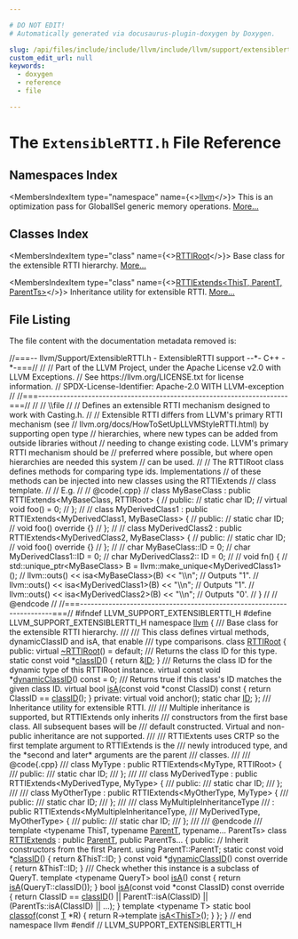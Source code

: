 ```yaml
---

# DO NOT EDIT!
# Automatically generated via docusaurus-plugin-doxygen by Doxygen.

slug: /api/files/include/include/llvm/include/llvm/support/extensiblertti-h
custom_edit_url: null
keywords:
  - doxygen
  - reference
  - file

---
```





# The `ExtensibleRTTI.h` File Reference

<DoxygenPage pluginConfig={pluginConfig}>



## Namespaces Index

<MembersIndex>

<MembersIndexItem
  type="namespace"
  name={<><a href="/docs/api/namespaces/llvm">llvm</a></>}>
This is an optimization pass for GlobalISel generic memory operations. <a href="/docs/api/namespaces/llvm/#details">More...</a>
</MembersIndexItem>

</MembersIndex>

## Classes Index

<MembersIndex>

<MembersIndexItem
  type="class"
  name={<><a href="/docs/api/classes/llvm/rttiroot">RTTIRoot</a></>}>
Base class for the extensible RTTI hierarchy. <a href="/docs/api/classes/llvm/rttiroot/#details">More...</a>
</MembersIndexItem>

<MembersIndexItem
  type="class"
  name={<><a href="/docs/api/classes/llvm/rttiextends">RTTIExtends&lt;ThisT, ParentT, ParentTs&gt;</a></>}>
Inheritance utility for extensible RTTI. <a href="/docs/api/classes/llvm/rttiextends/#details">More...</a>
</MembersIndexItem>

</MembersIndex>


## File Listing

The file content with the documentation metadata removed is:

<ProgramListing>

<Link id="l00001" /><CodeLine lineNumber="1"><Highlight kind="comment">//===-- llvm/Support/ExtensibleRTTI.h - ExtensibleRTTI support --&#42;- C++ -&#42;-===//</Highlight><Highlight kind="normal"></Highlight></CodeLine>
<Link id="l00002" /><CodeLine lineNumber="2"><Highlight kind="normal"></Highlight><Highlight kind="comment">//</Highlight><Highlight kind="normal"></Highlight></CodeLine>
<Link id="l00003" /><CodeLine lineNumber="3"><Highlight kind="normal"></Highlight><Highlight kind="comment">// Part of the LLVM Project, under the Apache License v2.0 with LLVM Exceptions.</Highlight><Highlight kind="normal"></Highlight></CodeLine>
<Link id="l00004" /><CodeLine lineNumber="4"><Highlight kind="normal"></Highlight><Highlight kind="comment">// See https://llvm.org/LICENSE.txt for license information.</Highlight><Highlight kind="normal"></Highlight></CodeLine>
<Link id="l00005" /><CodeLine lineNumber="5"><Highlight kind="normal"></Highlight><Highlight kind="comment">// SPDX-License-Identifier: Apache-2.0 WITH LLVM-exception</Highlight><Highlight kind="normal"></Highlight></CodeLine>
<Link id="l00006" /><CodeLine lineNumber="6"><Highlight kind="normal"></Highlight><Highlight kind="comment">//</Highlight><Highlight kind="normal"></Highlight></CodeLine>
<Link id="l00007" /><CodeLine lineNumber="7"><Highlight kind="normal"></Highlight><Highlight kind="comment">//===----------------------------------------------------------------------===//</Highlight><Highlight kind="normal"></Highlight></CodeLine>
<Link id="l00008" /><CodeLine lineNumber="8"><Highlight kind="normal"></Highlight><Highlight kind="comment">//</Highlight><Highlight kind="normal"></Highlight></CodeLine>
<Link id="l00009" /><CodeLine lineNumber="9"><Highlight kind="normal"></Highlight><Highlight kind="comment">// \\file</Highlight><Highlight kind="normal"></Highlight></CodeLine>
<Link id="l00010" /><CodeLine lineNumber="10"><Highlight kind="normal"></Highlight><Highlight kind="comment">//</Highlight><Highlight kind="normal"></Highlight></CodeLine>
<Link id="l00011" /><CodeLine lineNumber="11"><Highlight kind="normal"></Highlight><Highlight kind="comment">// Defines an extensible RTTI mechanism designed to work with Casting.h.</Highlight><Highlight kind="normal"></Highlight></CodeLine>
<Link id="l00012" /><CodeLine lineNumber="12"><Highlight kind="normal"></Highlight><Highlight kind="comment">//</Highlight><Highlight kind="normal"></Highlight></CodeLine>
<Link id="l00013" /><CodeLine lineNumber="13"><Highlight kind="normal"></Highlight><Highlight kind="comment">// Extensible RTTI differs from LLVM&#39;s primary RTTI mechanism (see</Highlight><Highlight kind="normal"></Highlight></CodeLine>
<Link id="l00014" /><CodeLine lineNumber="14"><Highlight kind="normal"></Highlight><Highlight kind="comment">// llvm.org/docs/HowToSetUpLLVMStyleRTTI.html) by supporting open type</Highlight><Highlight kind="normal"></Highlight></CodeLine>
<Link id="l00015" /><CodeLine lineNumber="15"><Highlight kind="normal"></Highlight><Highlight kind="comment">// hierarchies, where new types can be added from outside libraries without</Highlight><Highlight kind="normal"></Highlight></CodeLine>
<Link id="l00016" /><CodeLine lineNumber="16"><Highlight kind="normal"></Highlight><Highlight kind="comment">// needing to change existing code. LLVM&#39;s primary RTTI mechanism should be</Highlight><Highlight kind="normal"></Highlight></CodeLine>
<Link id="l00017" /><CodeLine lineNumber="17"><Highlight kind="normal"></Highlight><Highlight kind="comment">// preferred where possible, but where open hierarchies are needed this system</Highlight><Highlight kind="normal"></Highlight></CodeLine>
<Link id="l00018" /><CodeLine lineNumber="18"><Highlight kind="normal"></Highlight><Highlight kind="comment">// can be used.</Highlight><Highlight kind="normal"></Highlight></CodeLine>
<Link id="l00019" /><CodeLine lineNumber="19"><Highlight kind="normal"></Highlight><Highlight kind="comment">//</Highlight><Highlight kind="normal"></Highlight></CodeLine>
<Link id="l00020" /><CodeLine lineNumber="20"><Highlight kind="normal"></Highlight><Highlight kind="comment">// The RTTIRoot class defines methods for comparing type ids. Implementations</Highlight><Highlight kind="normal"></Highlight></CodeLine>
<Link id="l00021" /><CodeLine lineNumber="21"><Highlight kind="normal"></Highlight><Highlight kind="comment">// of these methods can be injected into new classes using the RTTIExtends</Highlight><Highlight kind="normal"></Highlight></CodeLine>
<Link id="l00022" /><CodeLine lineNumber="22"><Highlight kind="normal"></Highlight><Highlight kind="comment">// class template.</Highlight><Highlight kind="normal"></Highlight></CodeLine>
<Link id="l00023" /><CodeLine lineNumber="23"><Highlight kind="normal"></Highlight><Highlight kind="comment">//</Highlight><Highlight kind="normal"></Highlight></CodeLine>
<Link id="l00024" /><CodeLine lineNumber="24"><Highlight kind="normal"></Highlight><Highlight kind="comment">// E.g.</Highlight><Highlight kind="normal"></Highlight></CodeLine>
<Link id="l00025" /><CodeLine lineNumber="25"><Highlight kind="normal"></Highlight><Highlight kind="comment">//</Highlight><Highlight kind="normal"></Highlight></CodeLine>
<Link id="l00026" /><CodeLine lineNumber="26"><Highlight kind="normal"></Highlight><Highlight kind="comment">//   @code&#123;.cpp&#125;</Highlight><Highlight kind="normal"></Highlight></CodeLine>
<Link id="l00027" /><CodeLine lineNumber="27"><Highlight kind="normal"></Highlight><Highlight kind="comment">//   class MyBaseClass : public RTTIExtends&lt;MyBaseClass, RTTIRoot&gt; &#123;</Highlight><Highlight kind="normal"></Highlight></CodeLine>
<Link id="l00028" /><CodeLine lineNumber="28"><Highlight kind="normal"></Highlight><Highlight kind="comment">//   public:</Highlight><Highlight kind="normal"></Highlight></CodeLine>
<Link id="l00029" /><CodeLine lineNumber="29"><Highlight kind="normal"></Highlight><Highlight kind="comment">//     static char ID;</Highlight><Highlight kind="normal"></Highlight></CodeLine>
<Link id="l00030" /><CodeLine lineNumber="30"><Highlight kind="normal"></Highlight><Highlight kind="comment">//     virtual void foo() = 0;</Highlight><Highlight kind="normal"></Highlight></CodeLine>
<Link id="l00031" /><CodeLine lineNumber="31"><Highlight kind="normal"></Highlight><Highlight kind="comment">//   &#125;;</Highlight><Highlight kind="normal"></Highlight></CodeLine>
<Link id="l00032" /><CodeLine lineNumber="32"><Highlight kind="normal"></Highlight><Highlight kind="comment">//</Highlight><Highlight kind="normal"></Highlight></CodeLine>
<Link id="l00033" /><CodeLine lineNumber="33"><Highlight kind="normal"></Highlight><Highlight kind="comment">//   class MyDerivedClass1 : public RTTIExtends&lt;MyDerivedClass1, MyBaseClass&gt; &#123;</Highlight><Highlight kind="normal"></Highlight></CodeLine>
<Link id="l00034" /><CodeLine lineNumber="34"><Highlight kind="normal"></Highlight><Highlight kind="comment">//   public:</Highlight><Highlight kind="normal"></Highlight></CodeLine>
<Link id="l00035" /><CodeLine lineNumber="35"><Highlight kind="normal"></Highlight><Highlight kind="comment">//     static char ID;</Highlight><Highlight kind="normal"></Highlight></CodeLine>
<Link id="l00036" /><CodeLine lineNumber="36"><Highlight kind="normal"></Highlight><Highlight kind="comment">//     void foo() override &#123;&#125;</Highlight><Highlight kind="normal"></Highlight></CodeLine>
<Link id="l00037" /><CodeLine lineNumber="37"><Highlight kind="normal"></Highlight><Highlight kind="comment">//   &#125;;</Highlight><Highlight kind="normal"></Highlight></CodeLine>
<Link id="l00038" /><CodeLine lineNumber="38"><Highlight kind="normal"></Highlight><Highlight kind="comment">//</Highlight><Highlight kind="normal"></Highlight></CodeLine>
<Link id="l00039" /><CodeLine lineNumber="39"><Highlight kind="normal"></Highlight><Highlight kind="comment">//   class MyDerivedClass2 : public RTTIExtends&lt;MyDerivedClass2, MyBaseClass&gt; &#123;</Highlight><Highlight kind="normal"></Highlight></CodeLine>
<Link id="l00040" /><CodeLine lineNumber="40"><Highlight kind="normal"></Highlight><Highlight kind="comment">//   public:</Highlight><Highlight kind="normal"></Highlight></CodeLine>
<Link id="l00041" /><CodeLine lineNumber="41"><Highlight kind="normal"></Highlight><Highlight kind="comment">//     static char ID;</Highlight><Highlight kind="normal"></Highlight></CodeLine>
<Link id="l00042" /><CodeLine lineNumber="42"><Highlight kind="normal"></Highlight><Highlight kind="comment">//     void foo() override &#123;&#125;</Highlight><Highlight kind="normal"></Highlight></CodeLine>
<Link id="l00043" /><CodeLine lineNumber="43"><Highlight kind="normal"></Highlight><Highlight kind="comment">//   &#125;;</Highlight><Highlight kind="normal"></Highlight></CodeLine>
<Link id="l00044" /><CodeLine lineNumber="44"><Highlight kind="normal"></Highlight><Highlight kind="comment">//</Highlight><Highlight kind="normal"></Highlight></CodeLine>
<Link id="l00045" /><CodeLine lineNumber="45"><Highlight kind="normal"></Highlight><Highlight kind="comment">//   char MyBaseClass::ID = 0;</Highlight><Highlight kind="normal"></Highlight></CodeLine>
<Link id="l00046" /><CodeLine lineNumber="46"><Highlight kind="normal"></Highlight><Highlight kind="comment">//   char MyDerivedClass1::ID = 0;</Highlight><Highlight kind="normal"></Highlight></CodeLine>
<Link id="l00047" /><CodeLine lineNumber="47"><Highlight kind="normal"></Highlight><Highlight kind="comment">//   char MyDerivedClass2:: ID = 0;</Highlight><Highlight kind="normal"></Highlight></CodeLine>
<Link id="l00048" /><CodeLine lineNumber="48"><Highlight kind="normal"></Highlight><Highlight kind="comment">//</Highlight><Highlight kind="normal"></Highlight></CodeLine>
<Link id="l00049" /><CodeLine lineNumber="49"><Highlight kind="normal"></Highlight><Highlight kind="comment">//   void fn() &#123;</Highlight><Highlight kind="normal"></Highlight></CodeLine>
<Link id="l00050" /><CodeLine lineNumber="50"><Highlight kind="normal"></Highlight><Highlight kind="comment">//     std::unique&#95;ptr&lt;MyBaseClass&gt; B = llvm::make&#95;unique&lt;MyDerivedClass1&gt;();</Highlight><Highlight kind="normal"></Highlight></CodeLine>
<Link id="l00051" /><CodeLine lineNumber="51"><Highlight kind="normal"></Highlight><Highlight kind="comment">//     llvm::outs() &lt;&lt; isa&lt;MyBaseClass&gt;(B) &lt;&lt; &quot;\\n&quot;; // Outputs &quot;1&quot;.</Highlight><Highlight kind="normal"></Highlight></CodeLine>
<Link id="l00052" /><CodeLine lineNumber="52"><Highlight kind="normal"></Highlight><Highlight kind="comment">//     llvm::outs() &lt;&lt; isa&lt;MyDerivedClass1&gt;(B) &lt;&lt; &quot;\\n&quot;; // Outputs &quot;1&quot;.</Highlight><Highlight kind="normal"></Highlight></CodeLine>
<Link id="l00053" /><CodeLine lineNumber="53"><Highlight kind="normal"></Highlight><Highlight kind="comment">//     llvm::outs() &lt;&lt; isa&lt;MyDerivedClass2&gt;(B) &lt;&lt; &quot;\\n&quot;; // Outputs &quot;0&#39;.</Highlight><Highlight kind="normal"></Highlight></CodeLine>
<Link id="l00054" /><CodeLine lineNumber="54"><Highlight kind="normal"></Highlight><Highlight kind="comment">//   &#125;</Highlight><Highlight kind="normal"></Highlight></CodeLine>
<Link id="l00055" /><CodeLine lineNumber="55"><Highlight kind="normal"></Highlight><Highlight kind="comment">//</Highlight><Highlight kind="normal"></Highlight></CodeLine>
<Link id="l00056" /><CodeLine lineNumber="56"><Highlight kind="normal"></Highlight><Highlight kind="comment">//   @endcode</Highlight><Highlight kind="normal"></Highlight></CodeLine>
<Link id="l00057" /><CodeLine lineNumber="57"><Highlight kind="normal"></Highlight><Highlight kind="comment">//</Highlight><Highlight kind="normal"></Highlight></CodeLine>
<Link id="l00058" /><CodeLine lineNumber="58"><Highlight kind="normal"></Highlight><Highlight kind="comment">//===----------------------------------------------------------------------===//</Highlight><Highlight kind="normal"></Highlight></CodeLine>
<Link id="l00059" /><CodeLine lineNumber="59"><Highlight kind="normal"></Highlight></CodeLine>
<Link id="l00060" /><CodeLine lineNumber="60"><Highlight kind="normal"></Highlight><Highlight kind="preprocessor">#ifndef LLVM&#95;SUPPORT&#95;EXTENSIBLERTTI&#95;H</Highlight><Highlight kind="normal"></Highlight></CodeLine>
<Link id="l00061" /><CodeLine lineNumber="61"><Highlight kind="normal"></Highlight><Highlight kind="preprocessor">#define LLVM&#95;SUPPORT&#95;EXTENSIBLERTTI&#95;H</Highlight><Highlight kind="normal"></Highlight></CodeLine>
<Link id="l00062" /><CodeLine lineNumber="62"><Highlight kind="normal"></Highlight></CodeLine>
<Link id="l00063" /><CodeLine lineNumber="63"><Highlight kind="normal"></Highlight><Highlight kind="keyword">namespace </Highlight><Highlight kind="normal"><a href="/docs/api/namespaces/llvm">llvm</a> &#123;</Highlight></CodeLine>
<Link id="l00064" /><CodeLine lineNumber="64"><Highlight kind="normal"></Highlight><Highlight kind="comment"></Highlight></CodeLine>
<Link id="l00065" /><CodeLine lineNumber="65"><Highlight kind="comment">/// Base class for the extensible RTTI hierarchy.</Highlight></CodeLine>
<Link id="l00066" /><CodeLine lineNumber="66"><Highlight kind="comment">///</Highlight></CodeLine>
<Link id="l00067" /><CodeLine lineNumber="67"><Highlight kind="comment">/// This class defines virtual methods, dynamicClassID and isA, that enable</Highlight></CodeLine>
<Link id="l00068" /><CodeLine lineNumber="68"><Highlight kind="comment">/// type comparisons.</Highlight><Highlight kind="normal"></Highlight></CodeLine>
<Link id="l00069" /><CodeLine lineNumber="69" lineLink="/docs/api/classes/llvm/rttiroot"><Highlight kind="normal"></Highlight><Highlight kind="keyword">class </Highlight><Highlight kind="normal"><a href="/docs/api/classes/llvm/rttiroot">RTTIRoot</a> &#123;</Highlight></CodeLine>
<Link id="l00070" /><CodeLine lineNumber="70"><Highlight kind="normal"></Highlight><Highlight kind="keyword">public</Highlight><Highlight kind="normal">:</Highlight></CodeLine>
<Link id="l00071" /><CodeLine lineNumber="71" lineLink="/docs/api/classes/llvm/rttiroot/#a9ba1c484907c74c64cfa2e6c3611b8b0"><Highlight kind="normal">  </Highlight><Highlight kind="keyword">virtual</Highlight><Highlight kind="normal"> <a href="/docs/api/classes/llvm/rttiroot/#a9ba1c484907c74c64cfa2e6c3611b8b0">~RTTIRoot</a>() = </Highlight><Highlight kind="keywordflow">default</Highlight><Highlight kind="normal">;</Highlight></CodeLine>
<Link id="l00072" /><CodeLine lineNumber="72"><Highlight kind="normal"></Highlight><Highlight kind="comment"></Highlight></CodeLine>
<Link id="l00073" /><CodeLine lineNumber="73"><Highlight kind="comment">  /// Returns the class ID for this type.</Highlight><Highlight kind="normal"></Highlight></CodeLine>
<Link id="l00074" /><CodeLine lineNumber="74" lineLink="/docs/api/classes/llvm/rttiroot/#a528f53592a058ca37fb60b956ac81f4a"><Highlight kind="normal">  </Highlight><Highlight kind="keyword">static</Highlight><Highlight kind="normal"> </Highlight><Highlight kind="keyword">const</Highlight><Highlight kind="normal"> </Highlight><Highlight kind="keywordtype">void</Highlight><Highlight kind="normal"> &#42;<a href="/docs/api/classes/llvm/rttiroot/#a528f53592a058ca37fb60b956ac81f4a">classID</a>() &#123; </Highlight><Highlight kind="keywordflow">return</Highlight><Highlight kind="normal"> &amp;<a href="/docs/api/namespaces/llvm/callingconv/#abdf8cf606905c10634e831390981b0ed">ID</a>; &#125;</Highlight></CodeLine>
<Link id="l00075" /><CodeLine lineNumber="75"><Highlight kind="normal"></Highlight><Highlight kind="comment"></Highlight></CodeLine>
<Link id="l00076" /><CodeLine lineNumber="76"><Highlight kind="comment">  /// Returns the class ID for the dynamic type of this RTTIRoot instance.</Highlight><Highlight kind="normal"></Highlight></CodeLine>
<Link id="l00077" /><CodeLine lineNumber="77" lineLink="/docs/api/classes/llvm/rttiroot/#ab137af2729655bc63290423b49b80ee9"><Highlight kind="normal">  </Highlight><Highlight kind="keyword">virtual</Highlight><Highlight kind="normal"> </Highlight><Highlight kind="keyword">const</Highlight><Highlight kind="normal"> </Highlight><Highlight kind="keywordtype">void</Highlight><Highlight kind="normal"> &#42;<a href="/docs/api/classes/llvm/rttiroot/#ab137af2729655bc63290423b49b80ee9">dynamicClassID</a>() </Highlight><Highlight kind="keyword">const</Highlight><Highlight kind="normal"> = 0;</Highlight></CodeLine>
<Link id="l00078" /><CodeLine lineNumber="78"><Highlight kind="normal"></Highlight><Highlight kind="comment"></Highlight></CodeLine>
<Link id="l00079" /><CodeLine lineNumber="79"><Highlight kind="comment">  /// Returns true if this class&#39;s ID matches the given class ID.</Highlight><Highlight kind="normal"></Highlight></CodeLine>
<Link id="l00080" /><CodeLine lineNumber="80" lineLink="/docs/api/classes/llvm/rttiroot/#a934251d38a92004b4dab4635f50f4424"><Highlight kind="normal">  </Highlight><Highlight kind="keyword">virtual</Highlight><Highlight kind="normal"> </Highlight><Highlight kind="keywordtype">bool</Highlight><Highlight kind="normal"> <a href="/docs/api/classes/llvm/rttiroot/#a934251d38a92004b4dab4635f50f4424">isA</a>(</Highlight><Highlight kind="keyword">const</Highlight><Highlight kind="normal"> </Highlight><Highlight kind="keywordtype">void</Highlight><Highlight kind="normal"> &#42;</Highlight><Highlight kind="keyword">const</Highlight><Highlight kind="normal"> ClassID)</Highlight><Highlight kind="keyword"> const </Highlight><Highlight kind="normal">&#123;</Highlight></CodeLine>
<Link id="l00081" /><CodeLine lineNumber="81"><Highlight kind="normal">    </Highlight><Highlight kind="keywordflow">return</Highlight><Highlight kind="normal"> ClassID == <a href="/docs/api/classes/llvm/rttiroot/#a528f53592a058ca37fb60b956ac81f4a">classID</a>();</Highlight></CodeLine>
<Link id="l00082" /><CodeLine lineNumber="82"><Highlight kind="normal">  &#125;</Highlight></CodeLine>
<Link id="l00083" /><CodeLine lineNumber="83"><Highlight kind="normal"></Highlight></CodeLine>
<Link id="l00084" /><CodeLine lineNumber="84"><Highlight kind="normal"></Highlight><Highlight kind="keyword">private</Highlight><Highlight kind="normal">:</Highlight></CodeLine>
<Link id="l00085" /><CodeLine lineNumber="85"><Highlight kind="normal">  </Highlight><Highlight kind="keyword">virtual</Highlight><Highlight kind="normal"> </Highlight><Highlight kind="keywordtype">void</Highlight><Highlight kind="normal"> anchor();</Highlight></CodeLine>
<Link id="l00086" /><CodeLine lineNumber="86"><Highlight kind="normal"></Highlight></CodeLine>
<Link id="l00087" /><CodeLine lineNumber="87"><Highlight kind="normal">  </Highlight><Highlight kind="keyword">static</Highlight><Highlight kind="normal"> </Highlight><Highlight kind="keywordtype">char</Highlight><Highlight kind="normal"> <a href="/docs/api/namespaces/llvm/callingconv/#abdf8cf606905c10634e831390981b0ed">ID</a>;</Highlight></CodeLine>
<Link id="l00088" /><CodeLine lineNumber="88"><Highlight kind="normal">&#125;;</Highlight></CodeLine>
<Link id="l00089" /><CodeLine lineNumber="89"><Highlight kind="normal"></Highlight><Highlight kind="comment"></Highlight></CodeLine>
<Link id="l00090" /><CodeLine lineNumber="90"><Highlight kind="comment">/// Inheritance utility for extensible RTTI.</Highlight></CodeLine>
<Link id="l00091" /><CodeLine lineNumber="91"><Highlight kind="comment">///</Highlight></CodeLine>
<Link id="l00092" /><CodeLine lineNumber="92"><Highlight kind="comment">/// Multiple inheritance is supported, but RTTIExtends only inherits</Highlight></CodeLine>
<Link id="l00093" /><CodeLine lineNumber="93"><Highlight kind="comment">/// constructors from the first base class. All subsequent bases will be</Highlight></CodeLine>
<Link id="l00094" /><CodeLine lineNumber="94"><Highlight kind="comment">/// default constructed. Virtual and non-public inheritance are not supported.</Highlight></CodeLine>
<Link id="l00095" /><CodeLine lineNumber="95"><Highlight kind="comment">///</Highlight></CodeLine>
<Link id="l00096" /><CodeLine lineNumber="96"><Highlight kind="comment">/// RTTIExtents uses CRTP so the first template argument to RTTIExtends is the</Highlight></CodeLine>
<Link id="l00097" /><CodeLine lineNumber="97"><Highlight kind="comment">/// newly introduced type, and the &#42;second and later&#42; arguments are the parent</Highlight></CodeLine>
<Link id="l00098" /><CodeLine lineNumber="98"><Highlight kind="comment">/// classes.</Highlight></CodeLine>
<Link id="l00099" /><CodeLine lineNumber="99"><Highlight kind="comment">///</Highlight></CodeLine>
<Link id="l00100" /><CodeLine lineNumber="100"><Highlight kind="comment">/// @code&#123;.cpp&#125;</Highlight></CodeLine>
<Link id="l00101" /><CodeLine lineNumber="101"><Highlight kind="comment">/// class MyType : public RTTIExtends&lt;MyType, RTTIRoot&gt; &#123;</Highlight></CodeLine>
<Link id="l00102" /><CodeLine lineNumber="102"><Highlight kind="comment">/// public:</Highlight></CodeLine>
<Link id="l00103" /><CodeLine lineNumber="103"><Highlight kind="comment">///   static char ID;</Highlight></CodeLine>
<Link id="l00104" /><CodeLine lineNumber="104"><Highlight kind="comment">/// &#125;;</Highlight></CodeLine>
<Link id="l00105" /><CodeLine lineNumber="105"><Highlight kind="comment">///</Highlight></CodeLine>
<Link id="l00106" /><CodeLine lineNumber="106"><Highlight kind="comment">/// class MyDerivedType : public RTTIExtends&lt;MyDerivedType, MyType&gt; &#123;</Highlight></CodeLine>
<Link id="l00107" /><CodeLine lineNumber="107"><Highlight kind="comment">/// public:</Highlight></CodeLine>
<Link id="l00108" /><CodeLine lineNumber="108"><Highlight kind="comment">///   static char ID;</Highlight></CodeLine>
<Link id="l00109" /><CodeLine lineNumber="109"><Highlight kind="comment">/// &#125;;</Highlight></CodeLine>
<Link id="l00110" /><CodeLine lineNumber="110"><Highlight kind="comment">///</Highlight></CodeLine>
<Link id="l00111" /><CodeLine lineNumber="111"><Highlight kind="comment">/// class MyOtherType : public RTTIExtends&lt;MyOtherType, MyType&gt; &#123;</Highlight></CodeLine>
<Link id="l00112" /><CodeLine lineNumber="112"><Highlight kind="comment">/// public:</Highlight></CodeLine>
<Link id="l00113" /><CodeLine lineNumber="113"><Highlight kind="comment">///   static char ID;</Highlight></CodeLine>
<Link id="l00114" /><CodeLine lineNumber="114"><Highlight kind="comment">/// &#125;;</Highlight></CodeLine>
<Link id="l00115" /><CodeLine lineNumber="115"><Highlight kind="comment">///</Highlight></CodeLine>
<Link id="l00116" /><CodeLine lineNumber="116"><Highlight kind="comment">/// class MyMultipleInheritanceType</Highlight></CodeLine>
<Link id="l00117" /><CodeLine lineNumber="117"><Highlight kind="comment">///   : public RTTIExtends&lt;MyMultipleInheritanceType,</Highlight></CodeLine>
<Link id="l00118" /><CodeLine lineNumber="118"><Highlight kind="comment">///                        MyDerivedType, MyOtherType&gt; &#123;</Highlight></CodeLine>
<Link id="l00119" /><CodeLine lineNumber="119"><Highlight kind="comment">/// public:</Highlight></CodeLine>
<Link id="l00120" /><CodeLine lineNumber="120"><Highlight kind="comment">///   static char ID;</Highlight></CodeLine>
<Link id="l00121" /><CodeLine lineNumber="121"><Highlight kind="comment">/// &#125;;</Highlight></CodeLine>
<Link id="l00122" /><CodeLine lineNumber="122"><Highlight kind="comment">///</Highlight></CodeLine>
<Link id="l00123" /><CodeLine lineNumber="123"><Highlight kind="comment">/// @endcode</Highlight></CodeLine>
<Link id="l00124" /><CodeLine lineNumber="124"><Highlight kind="comment">///</Highlight><Highlight kind="normal"></Highlight></CodeLine>
<Link id="l00125" /><CodeLine lineNumber="125"><Highlight kind="normal"></Highlight><Highlight kind="keyword">template</Highlight><Highlight kind="normal"> &lt;</Highlight><Highlight kind="keyword">typename</Highlight><Highlight kind="normal"> ThisT, </Highlight><Highlight kind="keyword">typename</Highlight><Highlight kind="normal"> <a href="/docs/api/classes/parentt">ParentT</a>, </Highlight><Highlight kind="keyword">typename</Highlight><Highlight kind="normal">... ParentTs&gt;</Highlight></CodeLine>
<Link id="l00126" /><CodeLine lineNumber="126" lineLink="/docs/api/classes/llvm/rttiextends"><Highlight kind="normal"></Highlight><Highlight kind="keyword">class </Highlight><Highlight kind="normal"><a href="/docs/api/classes/llvm/rttiextends">RTTIExtends</a> : </Highlight><Highlight kind="keyword">public</Highlight><Highlight kind="normal"> <a href="/docs/api/classes/parentt">ParentT</a>, </Highlight><Highlight kind="keyword">public</Highlight><Highlight kind="normal"> ParentTs... &#123;</Highlight></CodeLine>
<Link id="l00127" /><CodeLine lineNumber="127"><Highlight kind="normal"></Highlight><Highlight kind="keyword">public</Highlight><Highlight kind="normal">:</Highlight></CodeLine>
<Link id="l00128" /><CodeLine lineNumber="128"><Highlight kind="normal">  </Highlight><Highlight kind="comment">// Inherit constructors from the first Parent.</Highlight><Highlight kind="normal"></Highlight></CodeLine>
<Link id="l00129" /><CodeLine lineNumber="129"><Highlight kind="normal">  </Highlight><Highlight kind="keyword">using </Highlight><Highlight kind="normal">ParentT::ParentT;</Highlight></CodeLine>
<Link id="l00130" /><CodeLine lineNumber="130"><Highlight kind="normal"></Highlight></CodeLine>
<Link id="l00131" /><CodeLine lineNumber="131" lineLink="/docs/api/classes/llvm/rttiextends/#a6710d5591d45a3fe56384f0709590775"><Highlight kind="normal">  </Highlight><Highlight kind="keyword">static</Highlight><Highlight kind="normal"> </Highlight><Highlight kind="keyword">const</Highlight><Highlight kind="normal"> </Highlight><Highlight kind="keywordtype">void</Highlight><Highlight kind="normal"> &#42;<a href="/docs/api/classes/llvm/rttiextends/#a6710d5591d45a3fe56384f0709590775">classID</a>() &#123; </Highlight><Highlight kind="keywordflow">return</Highlight><Highlight kind="normal"> &amp;ThisT::ID; &#125;</Highlight></CodeLine>
<Link id="l00132" /><CodeLine lineNumber="132"><Highlight kind="normal"></Highlight></CodeLine>
<Link id="l00133" /><CodeLine lineNumber="133" lineLink="/docs/api/classes/llvm/rttiextends/#a7ce2323e6f112c2a7a376c62fe44deb3"><Highlight kind="normal">  </Highlight><Highlight kind="keyword">const</Highlight><Highlight kind="normal"> </Highlight><Highlight kind="keywordtype">void</Highlight><Highlight kind="normal"> &#42;<a href="/docs/api/classes/llvm/rttiextends/#a7ce2323e6f112c2a7a376c62fe44deb3">dynamicClassID</a>()</Highlight><Highlight kind="keyword"> const override </Highlight><Highlight kind="normal">&#123; </Highlight><Highlight kind="keywordflow">return</Highlight><Highlight kind="normal"> &amp;ThisT::ID; &#125;</Highlight></CodeLine>
<Link id="l00134" /><CodeLine lineNumber="134"><Highlight kind="normal"></Highlight><Highlight kind="comment"></Highlight></CodeLine>
<Link id="l00135" /><CodeLine lineNumber="135"><Highlight kind="comment">  /// Check whether this instance is a subclass of QueryT.</Highlight><Highlight kind="normal"></Highlight></CodeLine>
<Link id="l00136" /><CodeLine lineNumber="136" lineLink="/docs/api/classes/llvm/rttiextends/#a2e45c252a6446b0332791483e6adab1f"><Highlight kind="normal">  </Highlight><Highlight kind="keyword">template</Highlight><Highlight kind="normal"> &lt;</Highlight><Highlight kind="keyword">typename</Highlight><Highlight kind="normal"> QueryT&gt; </Highlight><Highlight kind="keywordtype">bool</Highlight><Highlight kind="normal"> <a href="/docs/api/classes/llvm/rttiextends/#a2e45c252a6446b0332791483e6adab1f">isA</a>()</Highlight><Highlight kind="keyword"> const </Highlight><Highlight kind="normal">&#123; </Highlight><Highlight kind="keywordflow">return</Highlight><Highlight kind="normal"> <a href="/docs/api/classes/llvm/rttiextends/#a2e45c252a6446b0332791483e6adab1f">isA</a>(QueryT::classID()); &#125;</Highlight></CodeLine>
<Link id="l00137" /><CodeLine lineNumber="137"><Highlight kind="normal"></Highlight></CodeLine>
<Link id="l00138" /><CodeLine lineNumber="138" lineLink="/docs/api/classes/llvm/rttiextends/#a1230df8930e738492629a86cd56242aa"><Highlight kind="normal">  </Highlight><Highlight kind="keywordtype">bool</Highlight><Highlight kind="normal"> <a href="/docs/api/classes/llvm/rttiextends/#a1230df8930e738492629a86cd56242aa">isA</a>(</Highlight><Highlight kind="keyword">const</Highlight><Highlight kind="normal"> </Highlight><Highlight kind="keywordtype">void</Highlight><Highlight kind="normal"> &#42;</Highlight><Highlight kind="keyword">const</Highlight><Highlight kind="normal"> ClassID)</Highlight><Highlight kind="keyword"> const override </Highlight><Highlight kind="normal">&#123;</Highlight></CodeLine>
<Link id="l00139" /><CodeLine lineNumber="139"><Highlight kind="normal">    </Highlight><Highlight kind="keywordflow">return</Highlight><Highlight kind="normal"> ClassID == <a href="/docs/api/classes/llvm/rttiextends/#a6710d5591d45a3fe56384f0709590775">classID</a>() || ParentT::isA(ClassID) ||</Highlight></CodeLine>
<Link id="l00140" /><CodeLine lineNumber="140"><Highlight kind="normal">           (ParentTs::isA(ClassID) || ...);</Highlight></CodeLine>
<Link id="l00141" /><CodeLine lineNumber="141"><Highlight kind="normal">  &#125;</Highlight></CodeLine>
<Link id="l00142" /><CodeLine lineNumber="142"><Highlight kind="normal"></Highlight></CodeLine>
<Link id="l00143" /><CodeLine lineNumber="143" lineLink="/docs/api/classes/llvm/rttiextends/#a8fbf02d404b399aca2b64f4b533a3feb"><Highlight kind="normal">  </Highlight><Highlight kind="keyword">template</Highlight><Highlight kind="normal"> &lt;</Highlight><Highlight kind="keyword">typename</Highlight><Highlight kind="normal"> T&gt; </Highlight><Highlight kind="keyword">static</Highlight><Highlight kind="normal"> </Highlight><Highlight kind="keywordtype">bool</Highlight><Highlight kind="normal"> <a href="/docs/api/classes/llvm/rttiextends/#a8fbf02d404b399aca2b64f4b533a3feb">classof</a>(</Highlight><Highlight kind="keyword">const</Highlight><Highlight kind="normal"> <a href="/docs/api/files/lib/lib/target/lib/target/mips/mips16isellowering-cpp/#a0acb682b8260ab1c60b918599864e2e5">T</a> &#42;R) &#123;</Highlight></CodeLine>
<Link id="l00144" /><CodeLine lineNumber="144"><Highlight kind="normal">    </Highlight><Highlight kind="keywordflow">return</Highlight><Highlight kind="normal"> R-&gt;template <a href="/docs/api/classes/llvm/rttiextends/#a2e45c252a6446b0332791483e6adab1f">isA&lt;ThisT&gt;</a>();</Highlight></CodeLine>
<Link id="l00145" /><CodeLine lineNumber="145"><Highlight kind="normal">  &#125;</Highlight></CodeLine>
<Link id="l00146" /><CodeLine lineNumber="146"><Highlight kind="normal">&#125;;</Highlight></CodeLine>
<Link id="l00147" /><CodeLine lineNumber="147"><Highlight kind="normal"></Highlight></CodeLine>
<Link id="l00148" /><CodeLine lineNumber="148"><Highlight kind="normal">&#125; </Highlight><Highlight kind="comment">// end namespace llvm</Highlight><Highlight kind="normal"></Highlight></CodeLine>
<Link id="l00149" /><CodeLine lineNumber="149"><Highlight kind="normal"></Highlight></CodeLine>
<Link id="l00150" /><CodeLine lineNumber="150"><Highlight kind="normal"></Highlight><Highlight kind="preprocessor">#endif </Highlight><Highlight kind="comment">// LLVM&#95;SUPPORT&#95;EXTENSIBLERTTI&#95;H</Highlight><Highlight kind="normal"></Highlight></CodeLine>

</ProgramListing>


</DoxygenPage>
